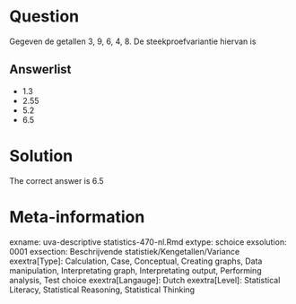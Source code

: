 Question
========

Gegeven de getallen 3, 9, 6, 4, 8. De steekproefvariantie hiervan is 

Answerlist
----------
* 1.3
* 2.55
* 5.2
* 6.5

Solution
========

The correct answer is  6.5 

Meta-information
================
exname: uva-descriptive statistics-470-nl.Rmd 
extype: schoice 
exsolution: 0001 
exsection: Beschrijvende statistiek/Kengetallen/Variance
exextra[Type]: Calculation, Case, Conceptual, Creating graphs, Data manipulation, Interpretating graph, Interpretating output, Performing analysis, Test choice 
exextra[Langauge]: Dutch 
exextra[Level]: Statistical Literacy, Statistical Reasoning, Statistical Thinking 
